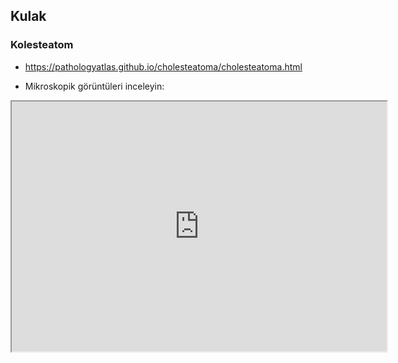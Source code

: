 ## Kulak

### Kolesteatom

-   <https://pathologyatlas.github.io/cholesteatoma/cholesteatoma.html>

-   Mikroskopik görüntüleri inceleyin:

<iframe src="https://pathologyatlas.github.io/cholesteatoma/cholesteatoma.html" width="600px" height="400px">

</iframe>

